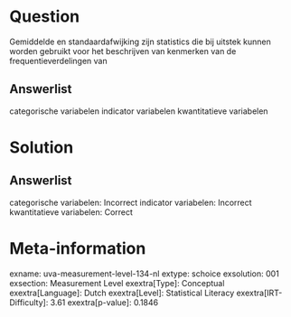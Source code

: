 Question
========

Gemiddelde en standaardafwijking zijn statistics die bij uitstek kunnen
worden gebruikt voor het beschrijven van kenmerken van de
frequentieverdelingen van

Answerlist
----------

categorische variabelen
indicator variabelen
kwantitatieve variabelen

Solution
========

Answerlist
----------

categorische variabelen: Incorrect
indicator variabelen: Incorrect
kwantitatieve variabelen: Correct

Meta-information
================
exname: uva-measurement-level-134-nl
extype: schoice
exsolution: 001
exsection: Measurement Level
exextra[Type]: Conceptual
exextra[Language]: Dutch
exextra[Level]: Statistical Literacy
exextra[IRT-Difficulty]: 3.61
exextra[p-value]: 0.1846
